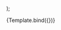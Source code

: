 


<!--👇 We create a “template” of how args map to rendering -->

  <PaperPreview wide={wide}>
    <Component {...args} />
  </PaperPreview>
);

<!-- 👇 The args you need here will depend on your component -->

<Story name="Font Test">{Template.bind({})}</Story>
